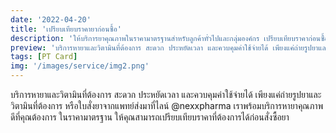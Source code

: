 ```yaml
---
date: '2022-04-20'
title: 'เปรียบเทียบราคายาก่อนซื้อ'
description: 'ให้บริการยาคุณภาพในราคามาตรฐานสำหรับลูกค้าทั่วไปและกลุ่มองค์กร เปรียบเทียบราคาก่อนซื้อ พร้อมช่วยหายาและวิตามินที่คุณต้องการ'
preview: 'บริการหายาและวิตามินที่ต้องการ สะดวก ประหยัดเวลา และควบคุมค่าใช้จ่ายได้ เพียงแค่ถ่ายรูปยาและวิตามินที่ต้องการ หรือใบสั่งยาจากแพทย์ส่งมาที่ไลน์ @nexxpharma เราพร้อมบริการหายาคุณภาพดีที่คุณต้องการ ในราคามาตรฐาน ให้คุณสามารถเปรียบเทียบราคาที่ต้องการได้ก่อนสั่งซื้อยา'
tags: [PT Card]
img: '/images/service/img2.png'
---
```


บริการหายาและวิตามินที่ต้องการ สะดวก ประหยัดเวลา และควบคุมค่าใช้จ่ายได้ เพียงแค่ถ่ายรูปยาและวิตามินที่ต้องการ หรือใบสั่งยาจากแพทย์ส่งมาที่ไลน์ @nexxpharma เราพร้อมบริการหายาคุณภาพดีที่คุณต้องการ ในราคามาตรฐาน ให้คุณสามารถเปรียบเทียบราคาที่ต้องการได้ก่อนสั่งซื้อยา 